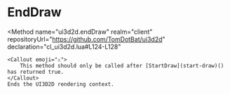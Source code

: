 

# EndDraw
<Method
	name="ui3d2d.endDraw"
	realm="client"
	repositoryUrl="https://github.com/TomDotBat/ui3d2d"
	declaration="cl_ui3d2d.lua#L124-L128"
>
	<Callout emoji="⚠️">
		This method should only be called after [StartDraw](start-draw)() has returned true.
	</Callout>
	Ends the UI3D2D rendering context.
</Method>